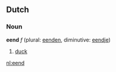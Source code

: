 ==Dutch==
===Noun===
'''eend''' ''f'' (plural: [[eenden]], diminutive: [[eendje]])

# [[duck]]

[[nl:eend]]